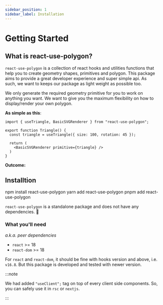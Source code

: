 ```yaml
---
sidebar_position: 1
sidebar_label: Installation
---
```



# Getting Started

## What is react-use-polygon?

`react-use-polygon` is a collection of react hooks and utilities functions that help you to create geometry shapes, primitives and polygon.
This package aims to provide a great developer experience and super simple api.
As such, we want to keeps our package as light weight as possible too.

We only generate the required geometry primitive for you to work on anything you want.
We want to give you the maximum flexibility on how to display/render your own polygon.

**As simple as this**:

```tsx
import { useTriangle, BasicSVGRenderer } from "react-use-polygon";

export function Triangle() {
  const triangle = useTriangle({ size: 100, rotation: 45 });

  return (
    <BasicSVGRenderer primitive={triangle} />
  )
}
```

**Outcome:**

## Installtion

<Tabs groupId="packageManager">
  <TabItem value="npm" label="npm" default>
    <CodeBlock language="bash">npm install react-use-polygon</CodeBlock>
  </TabItem>
  <TabItem value="yarn" label="yarn">
    <CodeBlock language="bash">yarn add react-use-polygon</CodeBlock>
  </TabItem>
  <TabItem value="pnpm" label="pnpm">
    <CodeBlock language="bash">pnpm add react-use-polygon</CodeBlock>
  </TabItem>
</Tabs>

`react-use-polygon` is a standalone package and does not have any dependencies. :tada:

### What you'll need

_a.k.a. peer dependencies_

- `react` >= 18
- `react-dom` >= 18

For `react` and `react-dom`, it should be fine with hooks version and above, i.e. `v16.8`.
But this package is developed and tested with newer version.

:::note

We had added `"useClient";` tag on top of every client side components.
So, you can safely use it in `rsc` or `nextjs`.

:::
